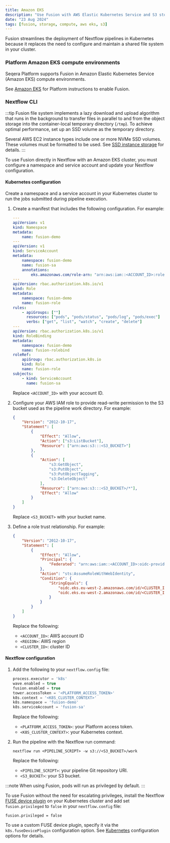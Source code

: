 ```yaml
---
title: Amazon EKS
description: "Use Fusion with AWS Elastic Kubernetes Service and S3 storage"
date: "23 Aug 2024"
tags: [fusion, storage, compute, aws eks, s3]
---
```


Fusion streamlines the deployment of Nextflow pipelines in Kubernetes because it replaces the need to configure
and maintain a shared file system in your cluster.

### Platform Amazon EKS compute environments 

Seqera Platform supports Fusion in Amazon Elastic Kubernetes Service (Amazon EKS) compute environments. 

See [Amazon EKS](https://docs.seqera.io/platform/latest/compute-envs/eks) for Platform instructions to enable Fusion.

### Nextflow CLI

:::tip
Fusion file system implements a lazy download and upload algorithm that runs in the background to transfer files in
parallel to and from the object storage into the container-local temporary directory (`/tmp`). To achieve optimal performance, set up an SSD volume as the temporary directory.

Several AWS EC2 instance types include one or more NVMe SSD volumes. These volumes must be formatted to be used. See [SSD instance storage](https://docs.aws.amazon.com/AWSEC2/latest/UserGuide/ssd-instance-store.html) for details.
:::

To use Fusion directly in Nextflow with an Amazon EKS cluster, you must configure a namespace and service account and update your Nextflow configuration. 

#### Kubernetes configuration

Create a namespace and a service account in your Kubernetes cluster to run the jobs submitted during pipeline execution.

1. Create a manifest that includes the following configuration. For example:

    ```yaml
    ---
    apiVersion: v1
    kind: Namespace
    metadata:
        name: fusion-demo
    ---
    apiVersion: v1
    kind: ServiceAccount
    metadata:
        namespace: fusion-demo
        name: fusion-sa
        annotations:
            eks.amazonaws.com/role-arn: "arn:aws:iam::<ACCOUNT_ID>:role/fusion-demo-role"
    ---
    apiVersion: rbac.authorization.k8s.io/v1
    kind: Role
    metadata:
        namespace: fusion-demo
        name: fusion-role
    rules:
        - apiGroups: [""]
          resources: ["pods", "pods/status", "pods/log", "pods/exec"]
          verbs: ["get", "list", "watch", "create", "delete"]
    ---
    apiVersion: rbac.authorization.k8s.io/v1
    kind: RoleBinding
    metadata:
        namespace: fusion-demo
        name: fusion-rolebind
    roleRef:
        apiGroup: rbac.authorization.k8s.io
        kind: Role
        name: fusion-role
    subjects:
        - kind: ServiceAccount
          name: fusion-sa
    ```

    Replace `<ACCOUNT_ID>` with your account ID.

1. Configure your AWS IAM role to provide read-write permission to the S3 bucket used as the pipeline work directory. For example:

    ```json
    {
        "Version": "2012-10-17",
        "Statement": [
            {
                "Effect": "Allow",
                "Action": ["s3:ListBucket"],
                "Resource": ["arn:aws:s3:::<S3_BUCKET>"]
            },
            {
                "Action": [
                    "s3:GetObject",
                    "s3:PutObject",
                    "s3:PutObjectTagging",
                    "s3:DeleteObject"
                ],
                "Resource": ["arn:aws:s3:::<S3_BUCKET>/*"],
                "Effect": "Allow"
            }
        ]
    }
    ```

    Replace `<S3_BUCKET>` with your bucket name.

1. Define a role trust relationship. For example:

    ```json
    {
        "Version": "2012-10-17",
        "Statement": [
            {
                "Effect": "Allow",
                "Principal": {
                    "Federated": "arn:aws:iam::<ACCOUNT_ID>:oidc-provider/oidc.eks.<REGION>.amazonaws.com/id/<CLUSTER_ID>"
                },
                "Action": "sts:AssumeRoleWithWebIdentity",
                "Condition": {
                    "StringEquals": {
                        "oidc.eks.eu-west-2.amazonaws.com/id/<CLUSTER_ID>:aud": "sts.amazonaws.com",
                        "oidc.eks.eu-west-2.amazonaws.com/id/<CLUSTER_ID>:sub": "system:serviceaccount:fusion-demo:fusion-sa"
                    }
                }
            }
        ]
    }
    ```

    Replace the following:
    - `<ACCOUNT_ID>`: AWS account ID
    - `<REGION>`: AWS region
    - `<CLUSTER_ID>`: cluster ID

#### Nextflow configuration

1. Add the following to your `nextflow.config` file:

    ```groovy
    process.executor = 'k8s'
    wave.enabled = true
    fusion.enabled = true
    tower.accessToken = '<PLATFORM_ACCESS_TOKEN>'
    k8s.context = '<K8S_CLUSTER_CONTEXT>'
    k8s.namespace = 'fusion-demo'
    k8s.serviceAccount = 'fusion-sa'
    ```

    Replace the following:
    - `<PLATFORM_ACCESS_TOKEN>`: your Platform access token.
    - `<K8S_CLUSTER_CONTEXT>`: your Kubernetes context.

1. Run the pipeline with the Nextflow run command:

    ```
    nextflow run <PIPELINE_SCRIPT> -w s3://<S3_BUCKET>/work
    ```

    Replace the following:
    - `<PIPELINE_SCRIPT>`: your pipeline Git repository URI.
    - `<S3_BUCKET>`: your S3 bucket.

:::note
When using Fusion, pods will run as privileged by default.
:::

To use Fusion without the need for escalating privileges, install the Nextflow [FUSE device plugin](https://github.com/nextflow-io/k8s-fuse-plugin) on your Kubernetes cluster and add set `fusion.privileged` to `false` in your `nextflow.config` file:

```
fusion.privileged = false
```

To use a custom FUSE device plugin, specify it via the `k8s.fuseDevicePlugin` configuration option. See [Kubernetes](https://www.nextflow.io/docs/latest/reference/config.html#k8s) configuration options for details.
